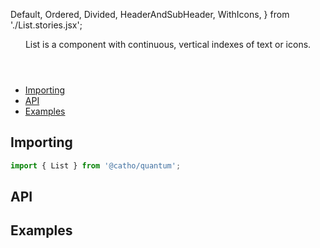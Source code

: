 


  Default, 
  Ordered, 
  Divided, 
  HeaderAndSubHeader,
  WithIcons,
} from './List.stories.jsx';

<Meta 
  title="Foundation/List"
  Component={List}
/>

<Header title="List">
  List is a component with continuous, vertical indexes of text or icons.
</Header>

- [Importing](#importing)
- [API](#api)
- [Examples](#examples)

## <a id="importing"></a>Importing

```js
import { List } from '@catho/quantum';
```

## <a id="api"></a>API

<ArgsTable of={List} />

## <a id="examples"></a>Examples

<Canvas>
  <Story story={Default} />
</Canvas>

<Canvas>
  <Story story={Ordered} />
</Canvas>

<Canvas>
  <Story story={Divided} />
</Canvas>

<Canvas>
  <Story story={HeaderAndSubHeader} />
</Canvas>

<Canvas>
  <Story story={WithIcons} />
</Canvas>